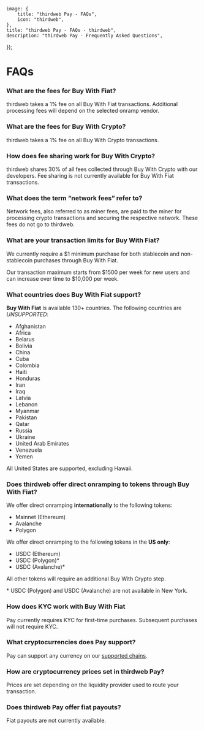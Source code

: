 
	image: {
		title: "thirdweb Pay - FAQs",
		icon: "thirdweb",
	},
	title: "thirdweb Pay - FAQs - thirdweb",
	description: "thirdweb Pay - Frequently Asked Questions",
});

# FAQs

### What are the fees for Buy With Fiat?

thirdweb takes a 1% fee on all Buy With Fiat transactions. Additional processing fees will depend on the selected onramp vendor.

### What are the fees for Buy With Crypto?

thirdweb takes a 1% fee on all Buy With Crypto transactions.

### How does fee sharing work for Buy With Crypto?

thirdweb shares 30% of all fees collected through Buy With Crypto with our developers. Fee sharing is not currently available for Buy With Fiat transactions.

### What does the term “network fees” refer to?

Network fees, also referred to as miner fees, are paid to the miner for processing crypto transactions and securing the respective network. These fees do not go to thirdweb.

### What are your transaction limits for Buy With Fiat?

We currently require a $1 minimum purchase for both stablecoin and non-stablecoin purchases through Buy With Fiat.

Our transaction maximum starts from $1500 per week for new users and can increase over time to $10,000 per week.

### What countries does Buy With Fiat support?

**Buy With Fiat** is available 130+ countries. The following countries are _UNSUPPORTED_:

- Afghanistan
- Africa
- Belarus
- Bolivia
- China
- Cuba
- Colombia
- Haiti
- Honduras
- Iran
- Iraq
- Latvia
- Lebanon
- Myanmar
- Pakistan
- Qatar
- Russia
- Ukraine
- United Arab Emirates
- Venezuela
- Yemen

All United States are supported, excluding Hawaii.

### Does thirdweb offer direct onramping to tokens through Buy With Fiat?

We offer direct onramping **internationally** to the following tokens:

- Mainnet (Ethereum)
- Avalanche
- Polygon

We offer direct onramping to the following tokens in the **US only**:

- USDC (Ethereum)
- USDC (Polygon)\*
- USDC (Avalanche)\*

All other tokens will require an additional Buy With Crypto step.

\* USDC (Polygon) and USDC (Avalanche) are not available in New York.

### How does KYC work with Buy With Fiat

Pay currently requires KYC for first-time purchases. Subsequent purchases will not require KYC.

### What cryptocurrencies does Pay support?

Pay can support any currency on our [supported chains](/connect/pay/supported-chains).

### How are cryptocurrency prices set in thirdweb Pay?

Prices are set depending on the liquidity provider used to route your transaction.

### Does thirdweb Pay offer fiat payouts?

Fiat payouts are not currently available.
